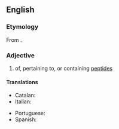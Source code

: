 {{also|peptídic}}
==English==

===Etymology===
From {{af|en|peptide|-ic}}.

===Adjective===
{{en-adj|-}}

# of, pertaining to, or containing [[peptide]]s
#: {{ant|en|nonpeptidic}}

====Translations====
{{trans-top|pertaining peptides}}
* Catalan: {{t|ca|peptídic}}
* Italian: {{t+|it|peptidico}}
{{trans-mid}}
* Portuguese: {{t|pt|peptídico}}
* Spanish: {{t+|es|peptídico}}
{{trans-bottom}}